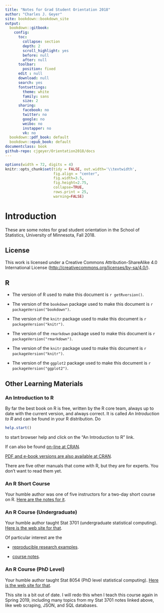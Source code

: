 ```yaml
--- 
title: "Notes for Grad Student Orientation 2018"
author: "Charles J. Geyer"
site: bookdown::bookdown_site
output: 
  bookdown::gitbook:
    config:
      toc:
        collapse: section
        depth: 2
        scroll_highlight: yes
        before: null
        after: null
      toolbar:
        position: fixed
      edit : null
      download: null
      search: yes
      fontsettings:
        theme: white
        family: sans
        size: 2
      sharing:
        facebook: no
        twitter: no
        google: no
        weibo: no
        instapper: no
        vk: no  
  bookdown::pdf_book: default
  bookdown::epub_book: default
documentclass: book
github-repo: cjgeyer/Orientation2018/docs
---
```


```r
options(width = 72, digits = 4)
knitr::opts_chunk$set(tidy = FALSE, out.width='\\textwidth',
                      fig.align = "center",
                      fig.width=3.5,
                      fig.height=2.75,
                      collapse=TRUE,
                      rows.print = 25,
                      warning=FALSE)
```

# Introduction

These are some notes for grad student orientation in the School of Statistics,
University of Minnesota, Fall 2018.

## License

This work is licensed under a Creative Commons
Attribution-ShareAlike 4.0 International License
(<http://creativecommons.org/licenses/by-sa/4.0/>).


## R

 * The version of R used to make this document is `r getRversion()`.

 * The version of the `bookdown` package used to make this document is `r packageVersion("bookdown")`.

 * The version of the `knitr` package used to make this document is `r packageVersion("knitr")`.
 * The version of the `rmarkdown` package used to make this document is `r packageVersion("rmarkdown")`.

 * The version of the `knitr` package used to make this document is `r packageVersion("knitr")`.

 * The version of the `ggplot2` package used to make this document is `r packageVersion("ggplot2")`.

## Other Learning Materials

### An Introduction to R

By far the best book on R is free, written by the R core team, always up to
date with the current version, and always correct.  It is called
*An Introduction to R* and can be found in your R distribution.  Do
```r
help.start()
```
to start browser help and click on the "An Introduction to R" link.

If can also be found [on-line at CRAN](https://cloud.r-project.org/doc/manuals/r-release/R-intro.html).

[PDF and e-book versions are also available at CRAN](https://cloud.r-project.org/manuals.html).

There are five other manuals that come with R, but they are for experts.
You don't want to read them yet.

### An R Short Course

Your humble author was one of five instructors for a two-day short course
on R.  [Here are the notes for it](https://irsaatumn.github.io/RWorkshop18/).

### An R Course (Undergraduate)

Your humble author taught Stat 3701 (undergraduate statistical computing).
[Here is the web site for that](http://www.stat.umn.edu/geyer/3701/).

Of particular interest are the

 * [reproducible research examples](http://www.stat.umn.edu/geyer/3701/repro/).

 * [course notes](http://www.stat.umn.edu/geyer/3701/notes/).

### An R Course (PhD Level)

Your humble author taught Stat 8054 (PhD level statistical computing).
[Here is the web site for that](http://www.stat.umn.edu/geyer/8054/).

This site is a bit out of date.  I will redo this when I teach this
course again in Spring 2019, including many topics from my Stat 3701 notes
linked above, like web scraping, JSON, and SQL databases.
